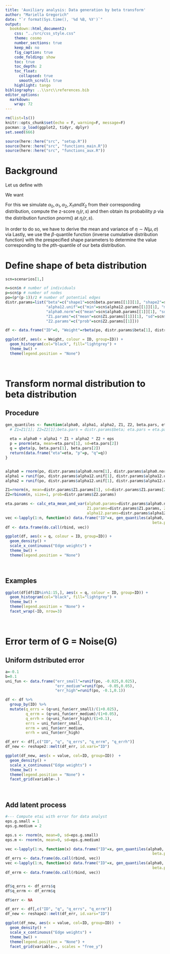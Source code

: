 ```yaml
---
title: 'Auxiliary analysis: Data generation by beta transform'
author: "Mariella Gregorich"
date: "`r format(Sys.time(), '%d %B, %Y')`"
output: 
  bookdown::html_document2:
    css: "../src/css_style.css"
    theme: cosmo
    number_sections: true
    keep_md: no
    fig_caption: true
    code_folding: show
    toc: true
    toc_depth: 2
    toc_float: 
      collapsed: true
      smooth_scroll: true
    highlight: tango
bibliography: ..\\src\\references.bib 
editor_options: 
  markdown: 
    wrap: 72
---
```


```r
rm(list=ls())
knitr::opts_chunk$set(echo = F, warning=F, message=F)
pacman::p_load(ggplot2, tidyr, dplyr)
set.seed(666)

source(here::here("src", "setup.R"))
source(here::here("src", "functions_main.R"))
source(here::here("src", "functions_aux.R"))
```

# Background

Let us define \begin{equation}
\tag{1}
\eta_i(r,s) := \alpha_0(r,s) + \alpha_1(r,s)X_{1i} + \alpha_2(r,s)X_{2i}, 
\end{equation} with \begin{equation}
\alpha_0 \sim N(0,1) \\
\alpha_1, \alpha_2 \sim U(0,1) \\
X_1, X_2 \sim N(0,1)
\end{equation}

We want \begin{equation}
f: R:=\{\eta_i(r,s):(r,s) \in E\} \rightarrow (0,1) \\
or \\
f(\eta_i) \sim \beta(a,b)
\end{equation}

For this we simulate $\alpha_0, \alpha_1, \alpha_2, X_1 and X_2$ from
their corresponding distribution, compute the z-score $\eta_i(r,s)$ and
then obtain its probability $p$ via the distribution function pnorm() at
$\eta_i(r,s)$.

In order to do so, we have to derive the mean and variance of
$\eta \sim N(\mu, \sigma)$ via \begin{equation}
E(\eta)=E(\alpha_0+\alpha_1 X_1+\alpha_2 X_2) \\
Var(\eta)=Var(\alpha_0+\alpha_1 X_1+\alpha_2 X_2)
\end{equation} Lastly, we use the $\beta$-quantile function (inverse
cumulative distribution function) with the prespecified shape parameters
to determine the value corresponding to the $p$th-quantile of our beta
distribution.

# Define shape of beta distribution

```r
scn=scenarios[1,]

n=scn$n # number of individuals
p=scn$p # number of nodes
po=(p*(p-1))/2 # number of potential edges
distr.params=list("beta"=c("shape1"=scn$beta.params[[1]][1], "shape2"=scn$beta.params[[1]][2]), 
                  "alpha12.unif"=c("min"=scn$alpha12.params[[1]][1], "max"=scn$alpha12.params[[1]][2]), 
                  "alpha0.norm"=c("mean"=scn$alpha0.params[[1]][1], "sd"=scn$alpha0.params[[1]][2]), 
                  "Z1.params"=c("mean"=scn$Z1.params[[1]][1], "sd"=scn$Z1.params[[1]][2]),
                  "Z2.params"=c("prob"=scn$Z2.params[[1]])) 

```

```r
df <- data.frame("ID"=0, "Weight"=rbeta(po, distr.params$beta[1], distr.params$beta[2]))

ggplot(df, aes(x = Weight, colour = ID, group=ID)) +
  geom_histogram(col="black", fill="lightgrey") +
  theme_bw() +
  theme(legend.position = "None")
```

<br>

# Transform normal distribution to beta distribution

## Procedure

```r
gen_quantiles <- function(alpha0, alpha1, alpha2, Z1, Z2, beta.pars, eta.pars, eps=0){
  # Z1=Z1[1]; Z2=Z2[1];beta.pars = distr.params$beta; eta.pars = eta.params;eps=0
  
  eta = alpha0 + alpha1 * Z1 + alpha2 * Z2 + eps
  p = pnorm(eta, mean=eta.pars[1], sd=eta.pars[2])
  q = qbeta(p, beta.pars[1], beta.pars[2])
  return(data.frame("eta"=eta, "p"=p, "q"=q))
}


alpha0 = rnorm(po, distr.params$alpha0.norm[1], distr.params$alpha0.norm[2])
alpha1 = runif(po, distr.params$alpha12.unif[1], distr.params$alpha12.unif[2])
alpha2 = runif(po, distr.params$alpha12.unif[1], distr.params$alpha12.unif[2])

Z1=rnorm(n, mean=distr.params$Z1.params[1], sd=distr.params$Z1.params[2])
Z2=rbinom(n, size=1, prob=distr.params$Z2.params)

eta.params <- calc_eta_mean_and_var(alpha0.params=distr.params$alpha0.norm, 
                                    Z1.params=distr.params$Z1.params, Z2.params=distr.params$Z2.params,
                                    alpha12.params=distr.params$alpha12.unif)
vec <-lapply(1:n, function(x) data.frame("ID"=x, gen_quantiles(alpha0, alpha1, alpha2, Z1[x], Z2[x], 
                                                                 beta.pars = distr.params$beta, eta.pars = unlist(eta.params))))
df <- data.frame(do.call(rbind, vec))
```

```r
ggplot(df, aes(x = q, colour = ID, group=ID)) +
  geom_density() +
  scale_x_continuous("Edge weights") +
  theme_bw() +
  theme(legend.position = "None")
```

<br>

## Examples

```r
ggplot(df[df$ID%in%1:15,], aes(x = q, colour = ID, group=ID)) +
  geom_histogram(col="black", fill="lightgrey") +
  theme_bw() +
  theme(legend.position = "None") +
  facet_wrap(~ID, nrow=3)
```

<br>


# Error term of G = Noise(G)


## Uniform dstributed error

```r
a=-0.1
b=0.1
uni_fun <- data.frame("err_small"=runif(po, -0.025,0.025),
                      "err_medium"=runif(po, -0.05,0.05),
                      "err_high"=runif(po, -0.1,0.1))
```



```r
df <- df %>%
  group_by(ID) %>%
  mutate(q_errs = (q+uni_fun$err_small)/(1+0.025),
         q_errm = (q+uni_fun$err_medium)/(1+0.05),
         q_errh = (q+uni_fun$err_high)/(1+0.1),
         errs = uni_fun$err_small,
         errm = uni_fun$err_medium,
         errh = uni_fun$err_high)
```



```r
df_err <- df[,c("ID", "q", "q_errs", "q_errm", "q_errh")]
df_new <- reshape2::melt(df_err, id.vars="ID")

ggplot(df_new, aes(x = value, col=ID, group=ID))  +
  geom_density() +
  scale_x_continuous("Edge weights") +
  theme_bw() +
  theme(legend.position = "None") +
  facet_grid(variable~.)
```

<br>

## Add latent process

```r
#--- Compute etai with error for data analyst
eps.g.small = 1
eps.g.medium = 2

eps.s <- rnorm(n, mean=0, sd=eps.g.small)
eps.m <- rnorm(n, mean=0, sd=eps.g.medium)

vec <-lapply(1:n, function(x) data.frame("ID"=x, gen_quantiles(alpha0, alpha1, alpha2, Z1[x], Z2[x], 
                                                                 beta.pars = distr.params$beta, eta.pars = unlist(eta.params), eps = eps.s[x])))
df_errs <- data.frame(do.call(rbind, vec))
vec <-lapply(1:n, function(x) data.frame("ID"=x, gen_quantiles(alpha0, alpha1, alpha2, Z1[x], Z2[x], 
                                                                 beta.pars = distr.params$beta, eta.pars = unlist(eta.params), eps = eps.m[x])))
df_errm <- data.frame(do.call(rbind, vec))


df$q_errs <- df_errs$q
df$q_errm <- df_errm$q

df$err <- NA
```


<!-- # ```{r} -->
<!-- #  ggplot(df, aes(x = q_err, colour = ID, group=ID)) + -->
<!-- #    geom_density() + -->
<!-- #    scale_x_continuous("Edge weights") + -->
<!-- #    theme_bw() + -->
<!-- #    theme(legend.position = "None") -->
<!-- # ``` -->


```r
df_err <- df[,c("ID", "q", "q_errs", "q_errm")]
df_new <- reshape2::melt(df_err, id.vars="ID")

ggplot(df_new, aes(x = value, col=ID, group=ID))  +
  geom_density() +
  scale_x_continuous("Edge weights") +
  theme_bw() +
  theme(legend.position = "None") +
  facet_grid(variable~., scales = "free_y")
```

